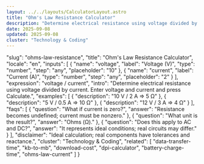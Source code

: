 ```yaml
---
layout: ../../layouts/CalculatorLayout.astro
title: "Ohm's Law Resistance Calculator"
description: "Determine electrical resistance using voltage divided by current. Enter voltage and current and press Calculate."
date: 2025-09-08
updated: 2025-09-08
cluster: "Technology & Coding"
---
```


  "slug": "ohms-law-resistance",
  "title": "Ohm's Law Resistance Calculator",
  "locale": "en",
  "inputs": [
    {
      "name": "voltage",
      "label": "Voltage (V)",
      "type": "number",
      "step": "any",
      "placeholder": "10"
    },
    {
      "name": "current",
      "label": "Current (A)",
      "type": "number",
      "step": "any",
      "placeholder": "2"
    }
  ],
  "expression": "voltage / current",
  "intro": "Determine electrical resistance using voltage divided by current. Enter voltage and current and press Calculate.",
  "examples": [
    {
      "description": "10 V / 2 A ⇒ 5 Ω"
    },
    {
      "description": "5 V / 0.5 A ⇒ 10 Ω"
    },
    {
      "description": "12 V / 3 A ⇒ 4 Ω"
    }
  ],
  "faqs": [
    {
      "question": "What if current is zero?",
      "answer": "Resistance becomes undefined; current must be nonzero."
    },
    {
      "question": "What unit is the result?",
      "answer": "Ohms (Ω)."
    },
    {
      "question": "Does this apply to AC and DC?",
      "answer": "It represents ideal conditions; real circuits may differ."
    }
  ],
  "disclaimer": "Ideal calculation; real components have tolerances and reactance.",
  "cluster": "Technology & Coding",
  "related": [
    "data-transfer-time",
    "kb-to-mb",
    "download-cost",
    "dpi-calculator",
    "battery-charge-time",
    "ohms-law-current"
  ]
}

<Calculator schema={schema} />
